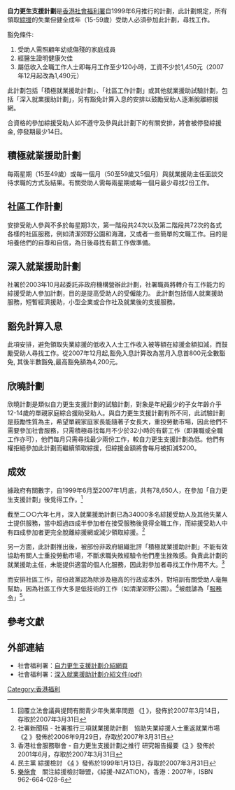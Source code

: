 '''自力更生支援計劃'''是[[香港|香港]][[社會福利署|社會福利署]]自1999年6月推行的計劃，此計劃規定，所有領取[[綜援|綜援]]的失業但健全成年（15-59歲）受助人必須參加此計劃，尋找工作。

豁免條件:
#受助人需照顧年幼或傷殘的家庭成員
#經醫生證明健康欠佳
#屬低收入全職工作人士即每月工作至少120小時，工資不少於1,450元（2007年12月起改為1,490元）

此計劃包括「積極就業援助計劃」、「社區工作計劃」或其他就業援助試驗計劃，包括「深入就業援助計劃」，另有豁免計算入息的安排以鼓勵受助人逐漸脫離綜援網。

合資格的參加綜援受助人如不遵守及參與此計劃下的有關安排，將會被停發綜援金, 停發期最少14日。

==積極就業援助計劃==

每兩星期（15至49歲）或每一個月（50至59歲又5個月）與就業援助主任面談交待求職的方式及結果。有關受助人需每兩星期或每一個月最少尋找2份工作。

==社區工作計劃==

安排受助人參與不多於每星期3次，第一階段共24次以及第二階段共72次的各式各樣的社區服務，例如清潔郊野公園和海灘，又或者一些簡單的文職工作。目的是培養他們的自尊和自信，為日後尋找有薪工作做準備。

==深入就業援助計劃==

社署於2003年10月起委託非政府機構營辦此計劃，社署職員將轉介有工作能力的綜援受助人參加計劃，目的是提高受助人的受僱能力。 此計劃包括個人就業援助服務，短暫經濟援助，小型企業或合作社及就業後的支援服務。

==豁免計算入息==

此項安排，避免領取失業綜援的低收入人士工作收入被等額在綜援金額扣減，而鼓勵受助人尋找工作。從2007年12月起,豁免入息計算改為當月入息首800元全數豁免, 其後半數豁免,最高豁免額為4,200元。

==欣曉計劃==

欣曉計劃是類似自力更生支援計劃的試驗計劃，對象是年紀最少的子女年齡介乎12-14歲的單親家庭綜合援助受助人。與自力更生支援計劃有所不同，此試驗計劃是鼓勵性質為主，希望單親家庭家長能隨著子女長大，重投勞動市場，因此他們不需要參加社會服務，只需積極尋找每月不少於32小時的有薪工作（即兼職或全職工作亦可），他們每月只需尋找最少兩份工作，較自力更生支援計劃為低。他們有權拒絕參加此計劃而繼續領取綜援，但綜援金額將會每月被扣減$200。

==成效==

據政府有關數字，自1999年6月至2007年1月底，共有78,650人，在參加「自力更生支援計劃」後覓得工作。<ref>回覆立法會議員提問有關青少年失業率問題 《[http://www.info.gov.hk/gia/general/200703/14/P200703140109.htm] {{Wayback|url=http://www.info.gov.hk/gia/general/200703/14/P200703140109.htm |date=20191030111312 }}》，發佈於2007年3月14日，存取於2007年3月31日</ref>

截至二○○六年七月，深入就業援助計劃已為34000多名綜援受助人及其他失業人士提供服務，當中超過四成半參加者在接受服務後覓得全職工作，而綜援受助人中有四成參加者更完全脫離綜援網或減少領取綜援。<ref>社署新聞稿 - 社署推行三項就業援助計劃　協助失業綜援人士重返就業市場《[http://www.swd.gov.hk/tc/textonly/site_pubpress/page_press/sub_fullpress/topic_210/] {{Wayback|url=http://www.swd.gov.hk/tc/textonly/site_pubpress/page_press/sub_fullpress/topic_210/ |date=20181026031444 }}》發佈於2006年9月29日，存取於2007年3月31日</ref>

另一方面，此計劃推出後，被部份非政府組織批評「積極就業援助計劃」不能有效協助有關人士重投勞動市場，不斷求職失敗經驗令他們產生挫敗感。負責此計劃的就業援助主任，未能提供適當的個人化服務，因此對參加者尋找工作作用不大。<ref>香港社會服務聯會 - 自力更生支援計劃之推行 研究報告撮要《[http://www.legco.gov.hk/yr00-01/chinese/panels/ws/papers/b1804c01.pdf] {{Wayback|url=http://www.legco.gov.hk/yr00-01/chinese/panels/ws/papers/b1804c01.pdf |date=20191104085433 }}》發佈於2001年6月，存取於2007年3月31日</ref>

而安排社區工作，部份政黨認為除涉及極高的行政成本外，對培訓有關受助人毫無幫助，因為社區工作大多是低技術的工作（如清潔郊野公園）。<ref>民主黨 綜援檢討 《[http://www.dphk.org/2003/research/research.asp?iCommentId=601&szColumnId=researchwelfare] {{Wayback|url=http://www.dphk.org/2003/research/research.asp?iCommentId=601&szColumnId=researchwelfare |date=20160304102112 }}》發佈於1999年1月13日，存取於2007年3月31日</ref>被戲謔為「[[社會服務令|服務令]]」<ref>[[樂施會|樂施會]]　關注綜援檢討聯盟，《綜援-NIZATION》，香港：2007年，ISBN 962-664-028-6</ref>。

==參考文獻==
<div class="references-small">
<references></references>
</div>

==外部連結==
* 社會福利署：[http://www.swd.gov.hk/tc/index/site_pubsvc/page_socsecu/sub_supportfor/ 自力更生支援計劃介紹網頁] {{Wayback|url=http://www.swd.gov.hk/tc/index/site_pubsvc/page_socsecu/sub_supportfor/ |date=20210426024921 }}
* 社會福利署：[https://web.archive.org/web/20061128002304/http://www.swd.gov.hk/doc/whatsnew/200609/IEAPs_DEAT/Attach1_DetailsoftheFourthBatchofIEAPs_Chi.pdf 深入就業援助計劃介紹文件(pdf)]
[[Category:香港福利|Category:香港福利]]